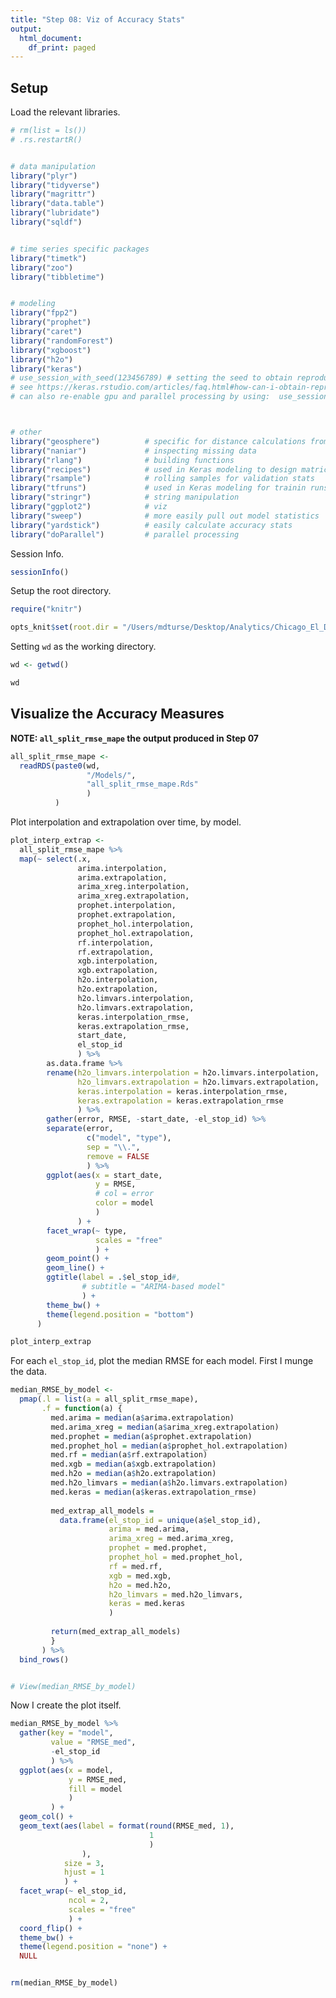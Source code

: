 ```yaml
---
title: "Step 08: Viz of Accuracy Stats"
output:
  html_document:
    df_print: paged
---
```

  
## Setup    
  Load the relevant libraries.
```r

# rm(list = ls())
# .rs.restartR()


# data manipulation
library("plyr")
library("tidyverse")
library("magrittr")
library("data.table")
library("lubridate")
library("sqldf")


# time series specific packages
library("timetk")
library("zoo")
library("tibbletime")


# modeling
library("fpp2")
library("prophet")
library("caret")
library("randomForest")
library("xgboost")
library("h2o")
library("keras")
# use_session_with_seed(123456789) # setting the seed to obtain reproducible results
# see https://keras.rstudio.com/articles/faq.html#how-can-i-obtain-reproducible-results-using-keras-during-development and https://cran.r-project.org/web/packages/keras/vignettes/faq.html
# can also re-enable gpu and parallel processing by using:  use_session_with_seed(42, disable_gpu = FALSE, disable_parallel_cpu = FALSE)



# other
library("geosphere")          # specific for distance calculations from lat-lon pairs
library("naniar")             # inspecting missing data
library("rlang")              # building functions
library("recipes")            # used in Keras modeling to design matrices
library("rsample")            # rolling samples for validation stats
library("tfruns")             # used in Keras modeling for trainin runs
library("stringr")            # string manipulation
library("ggplot2")            # viz
library("sweep")              # more easily pull out model statistics
library("yardstick")          # easily calculate accuracy stats
library("doParallel")         # parallel processing

```
  
    
  Session Info.
```r

sessionInfo()

```
  
    
  Setup the root directory.
```r

require("knitr")

opts_knit$set(root.dir = "/Users/mdturse/Desktop/Analytics/Chicago_El_Divvy/")

```
  
    
  Setting `wd` as the working directory.
```r

wd <- getwd()

wd

```


## Visualize the Accuracy Measures 

**NOTE: `all_split_rmse_mape` the output produced in Step 07**
```r

all_split_rmse_mape <-
  readRDS(paste0(wd,
                 "/Models/",
                 "all_split_rmse_mape.Rds"
                 )
          )

```  
  
    
  Plot interpolation and extrapolation over time, by model.
```r

plot_interp_extrap <-
  all_split_rmse_mape %>% 
  map(~ select(.x,
               arima.interpolation,
               arima.extrapolation,
               arima_xreg.interpolation,
               arima_xreg.extrapolation,
               prophet.interpolation,
               prophet.extrapolation,
               prophet_hol.interpolation,
               prophet_hol.extrapolation,
               rf.interpolation,
               rf.extrapolation,
               xgb.interpolation,
               xgb.extrapolation,
               h2o.interpolation,
               h2o.extrapolation,
               h2o.limvars.interpolation,
               h2o.limvars.extrapolation,
               keras.interpolation_rmse,
               keras.extrapolation_rmse,
               start_date,
               el_stop_id
               ) %>%
        as.data.frame %>% 
        rename(h2o_limvars.interpolation = h2o.limvars.interpolation,
               h2o_limvars.extrapolation = h2o.limvars.extrapolation,
               keras.interpolation = keras.interpolation_rmse,
               keras.extrapolation = keras.extrapolation_rmse
               ) %>% 
        gather(error, RMSE, -start_date, -el_stop_id) %>% 
        separate(error,
                 c("model", "type"),
                 sep = "\\.",
                 remove = FALSE
                 ) %>% 
        ggplot(aes(x = start_date,
                   y = RMSE,
                   # col = error
                   color = model
                   )
               ) +
        facet_wrap(~ type,
                   scales = "free"
                   ) +
        geom_point() +
        geom_line() +
        ggtitle(label = .$el_stop_id#,
                # subtitle = "ARIMA-based model"
                ) +
        theme_bw() +
        theme(legend.position = "bottom")
      )

plot_interp_extrap

```
  
    
  For each `el_stop_id`, plot the median RMSE for each model. First I munge the data.
```r

median_RMSE_by_model <-
  pmap(.l = list(a = all_split_rmse_mape),
       .f = function(a) {
         med.arima = median(a$arima.extrapolation)
         med.arima_xreg = median(a$arima_xreg.extrapolation)
         med.prophet = median(a$prophet.extrapolation)
         med.prophet_hol = median(a$prophet_hol.extrapolation)
         med.rf = median(a$rf.extrapolation)
         med.xgb = median(a$xgb.extrapolation)
         med.h2o = median(a$h2o.extrapolation)
         med.h2o_limvars = median(a$h2o.limvars.extrapolation)
         med.keras = median(a$keras.extrapolation_rmse)
         
         med_extrap_all_models =
           data.frame(el_stop_id = unique(a$el_stop_id),
                      arima = med.arima,
                      arima_xreg = med.arima_xreg,
                      prophet = med.prophet,
                      prophet_hol = med.prophet_hol,
                      rf = med.rf,
                      xgb = med.xgb,
                      h2o = med.h2o,
                      h2o_limvars = med.h2o_limvars,
                      keras = med.keras
                      )
         
         return(med_extrap_all_models)
         }
       ) %>% 
  bind_rows()


# View(median_RMSE_by_model)

```
  
    
  Now I create the plot itself.
```r

median_RMSE_by_model %>% 
  gather(key = "model",
         value = "RMSE_med",
         -el_stop_id
         ) %>% 
  ggplot(aes(x = model,
             y = RMSE_med,
             fill = model
             )
         ) +
  geom_col() +
  geom_text(aes(label = format(round(RMSE_med, 1),
                               1
                               )
                ),
            size = 3,
            hjust = 1
            ) +
  facet_wrap(~ el_stop_id,
             ncol = 2,
             scales = "free"
             ) +
  coord_flip() +
  theme_bw() +
  theme(legend.position = "none") +
  NULL


rm(median_RMSE_by_model)

```


